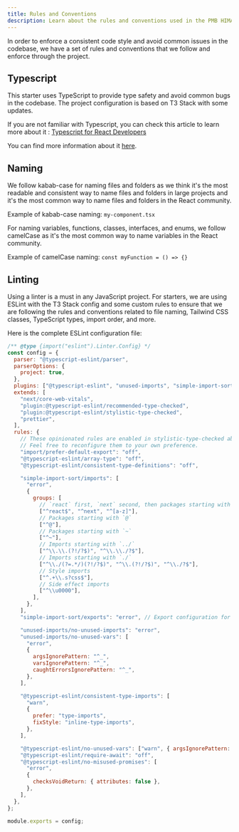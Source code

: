 ```yaml
---
title: Rules and Conventions
description: Learn about the rules and conventions used in the PMB HIMARPL website project.
---
```


In order to enforce a consistent code style and avoid common issues in the codebase, we have a set of rules and conventions that we follow and enforce through the project.

## Typescript

This starter uses TypeScript to provide type safety and avoid common bugs in the codebase. The project configuration is based on T3 Stack with some updates.

If you are not familiar with Typescript, you can check this article to learn more about it : [Typescript for React Developers](https://elazizi.com/posts/how-to-learn-typescript-for-react-developers/)

You can find more information about it [here](https://create.t3.gg/en/usage/typescript).

## Naming

We follow kabab-case for naming files and folders as we think it's the most readable and consistent way to name files and folders in large projects and it's the most common way to name files and folders in the React community.

Example of kabab-case naming: `my-component.tsx`

For naming variables, functions, classes, interfaces, and enums, we follow camelCase as it's the most common way to name variables in the React community.

Example of camelCase naming: `const myFunction = () => {}`


## Linting

Using a linter is a must in any JavaScript project. For starters, we are using ESLint with the T3 Stack config and some custom rules to ensure that we are following the rules and conventions related to file naming, Tailwind CSS classes, TypeScript types, import order, and more.

Here is the complete ESLint configuration file:

```javascript title="eslintrc.cjs"
/** @type {import("eslint").Linter.Config} */
const config = {
  parser: "@typescript-eslint/parser",
  parserOptions: {
    project: true,
  },
  plugins: ["@typescript-eslint", "unused-imports", "simple-import-sort"],
  extends: [
    "next/core-web-vitals",
    "plugin:@typescript-eslint/recommended-type-checked",
    "plugin:@typescript-eslint/stylistic-type-checked",
    "prettier",
  ],
  rules: {
    // These opinionated rules are enabled in stylistic-type-checked above.
    // Feel free to reconfigure them to your own preference.
    "import/prefer-default-export": "off",
    "@typescript-eslint/array-type": "off",
    "@typescript-eslint/consistent-type-definitions": "off",

    "simple-import-sort/imports": [
      "error",
      {
        groups: [
          // `react` first, `next` second, then packages starting with a character
          ["^react$", "^next", "^[a-z]"],
          // Packages starting with `@`
          ["^@"],
          // Packages starting with `~`
          ["^~"],
          // Imports starting with `../`
          ["^\\.\\.(?!/?$)", "^\\.\\./?$"],
          // Imports starting with `./`
          ["^\\./(?=.*/)(?!/?$)", "^\\.(?!/?$)", "^\\./?$"],
          // Style imports
          ["^.+\\.s?css$"],
          // Side effect imports
          ["^\\u0000"],
        ],
      },
    ],
    "simple-import-sort/exports": "error", // Export configuration for `eslint-plugin-simple-import-sort`

    "unused-imports/no-unused-imports": "error",
    "unused-imports/no-unused-vars": [
      "error",
      {
        argsIgnorePattern: "^_",
        varsIgnorePattern: "^_",
        caughtErrorsIgnorePattern: "^_",
      },
    ],

    "@typescript-eslint/consistent-type-imports": [
      "warn",
      {
        prefer: "type-imports",
        fixStyle: "inline-type-imports",
      },
    ],

    "@typescript-eslint/no-unused-vars": ["warn", { argsIgnorePattern: "^_" }],
    "@typescript-eslint/require-await": "off",
    "@typescript-eslint/no-misused-promises": [
      "error",
      {
        checksVoidReturn: { attributes: false },
      },
    ],
  },
};

module.exports = config;
```
